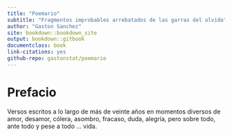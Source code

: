 ```yaml
--- 
title: "Poemario"
subtitle: "Fragmentos improbables arrebatados de las garras del olvido"
author: "Gaston Sanchez"
site: bookdown::bookdown_site
output: bookdown::gitbook
documentclass: book
link-citations: yes
github-repo: gastonstat/poemario
---
```


# Prefacio {-}


Versos escritos a lo largo de más de veinte años en momentos diversos de amor, desamor, cólera, asombro, fracaso, duda, alegría, pero sobre todo, ante todo y pese a todo ... vida.

